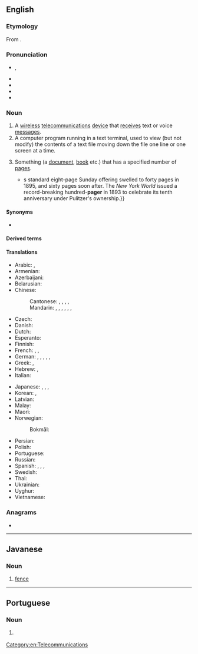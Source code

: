 ==English==
{{wikipedia}}

===Etymology===
From {{suffix|en|page|er}}.

===Pronunciation===
* {{enPR|pāʹjər}}, {{IPA|en|/peɪdʒə(ɹ)/}}
* {{audio|en|En-uk-pager.ogg|Audio (UK)}}
* {{audio|en|En-us-pager.ogg|Audio (US)}}
* {{rhymes|en|eɪdʒə(ɹ)|s=2}}
* {{hyphenation|en|pag|er}}

===Noun===
{{en-noun}}

# A [[wireless]] [[telecommunications]] [[device]] that [[receive]]s text or voice [[message]]s.
# A computer program running in a text terminal, used to view (but not modify) the contents of a text file moving down the file one line or one screen at a time.
# {{lb|en|in combination}} Something (a [[document]], [[book]] etc.) that has a specified number of [[page]]s.
#* {{quote-book|en|year=2019|author=Vincent DiGirolamo|title=Crying the News: A History of America's Newsboys|location=Oxford|publisher={{w|Oxford University Press}}|isbn=9780195320251|page={{gbooks|19ShDwAAQBAJ|310|altpg=309–310|pager}}|passage=Sunday papers kept growing in bulk, however. The ''Boston Globe''{{'}}s standard eight-page Sunday offering swelled to forty pages in 1895, and sixty pages soon after. The ''New York World'' issued a record-breaking hundred-'''pager''' in 1893 to celebrate its tenth anniversary under Pulitzer's ownership.}}

====Synonyms====
* {{l|en|beeper}}

====Derived terms====
{{col4|en
|one-pager
}}

====Translations====
{{trans-top|device}}
* Arabic: {{t|ar|بِيجِر|m|tr=beyjer}}, {{t|ar|بِيجِر|m|tr=peyjer}}
* Armenian: {{t+|hy|փեյջեր}}
* Azerbaijani: {{t|az|peycer}}
* Belarusian: {{t|be|пэ́йджар|m}}
* Chinese:
*: Cantonese: {{t|yue|傳呼機}}, {{t|yue|传呼机|tr=cyun4 fu1 gei1}}, {{t|yue|呼叫器|tr=fu1 giu3 hei3}}, {{t|yue|call機}}, {{t|yue|call机|tr=call gei1}} {{qualifier|slang}}
*: Mandarin: {{t+|cmn|呼叫器|tr=hūjiàoqì}}, {{t|cmn|BB機}}, {{t|cmn|BB机|tr=bībī-jī}}, {{t|cmn|BP機}}, {{t|cmn|BP机|tr=bīpī-jī}}, {{t|cmn|傳呼機}}, {{t|cmn|传呼机|tr=chuánhūjī}}
* Czech: {{t|cs|pager|m}}
* Danish: {{t|da|personsøger|c}}
* Dutch: {{t+|nl|bieper|m}}
* Esperanto: {{t|eo|poŝmesaĝilo}}
* Finnish: {{t+|fi|hakulaite}}
* French: {{t+|fr|bip|m}}, {{t|fr|téléavertisseur|m}}, {{t+|fr|pager|m}}
* German: {{t|de|Piepser|m}}, {{t|de|Taschenpiepser|m}}, {{t|de|Rufgerät|n}}, {{t|de|Pager|m}}, {{t|de|Funkmeldeempfänger|m}}, {{t|de|FME|m}}
* Greek: {{t+|el|τηλεειδοποιητής|m}}, {{t+|el|βομβητής|m}}
* Hebrew: {{t|he|איתורית|f|tr=iturít}}, {{t|he|זימונית|f|tr=zimunít}}
* Italian: {{t+|it|cercapersone|m}}
{{trans-mid}}
* Japanese: {{t|ja|ポケットベル|tr=pokettoberu}}, {{t|ja|ポケベル|tr=pokeberu}}, {{t|ja|ページャ|tr=pēja}}, {{t|ja|無線呼び出し|tr=むせんよびだし, musen yobidashi}}
* Korean: {{t|ko|무선호출기(無線呼出機)}}, {{t|ko|호출기(呼出機)}}
* Latvian: {{t|lv|peidžeris|m}}
* Malay: {{t|ms|alat kelui}}
* Maori: {{t|mi|pūoho }}
* Norwegian:
*: Bokmål: {{t|nb|personsøker|m}}
* Persian: {{t+|fa|پی‌جو|tr=peyjar}}
* Polish: {{t+|pl|pager|m}}
* Portuguese: {{t+|pt|pager|m}}
* Russian: {{t+|ru|пе́йджер|m|tr=pɛ́jdžer}}
* Spanish: {{t+|es|buscapersonas|m}}, {{t|es|bíper|m}}, {{t+|es|busca|m}}, {{t+|es|mensáfono|m}}
* Swedish: {{t+|sv|personsökare}}
* Thai: {{t|th|เพจเจอร์}}
* Ukrainian: {{t+|uk|пе́йджер|m}}
* Uyghur: {{t|ug|چاقىرغۇ}}
* Vietnamese: {{t|vi|[[máy]] [[nhắn tin]]}}
{{trans-bottom}}

===Anagrams===
* {{anagrams|en|a=aegpr|gaper|grape|parge}}

[[Category:en:Telecommunications]]

----

==Javanese==

===Noun===
{{head|jv|noun}}

# [[fence]]

----

==Portuguese==

===Noun===
{{pt-noun|m|s}}

# {{l|en|pager}} {{gloss|device used for sending and receiving electronic messages}}